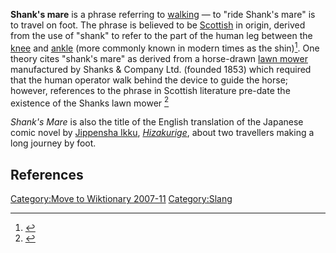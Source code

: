 {{merge|shanks' mare}}
'''Shank's mare''' is a phrase referring to [[walking]] — to "ride Shank's mare" is to travel on foot. The phrase is believed to be [[Scottish English|Scottish]] in origin, derived from the use of "shank" to refer to the part of the human leg between the [[knee]] and [[ankle]] (more commonly known in modern times as the shin)<ref>{{Cite web |url=http://www.worldwidewords.org/qa/qa-sha4.htm |title=Shank's mare |author=Michael Quinion |date=[[2002-08-31]] |publisher=World Wide Words}}</ref>. One theory cites "shank's mare" as derived from a horse-drawn [[lawn mower]] manufactured by Shanks & Company Ltd. (founded 1853) which required that the human operator walk behind the device to guide the horse; however, references to the phrase in Scottish literature pre-date the existence of the Shanks lawn mower&nbsp;<ref>{{cite web |url=http://www.phrases.org.uk/meanings/shanks-mare.html |author=Gary Martin |title=Shanks' mare}}</ref>

''Shank's Mare'' is also the title of the English translation of the Japanese comic novel by [[Jippensha Ikku]], ''[[Hizakurige]]'', about two travellers making a long journey by foot.

==References==
<references/>

[[Category:Move to Wiktionary 2007-11]]

[[Category:Slang]]